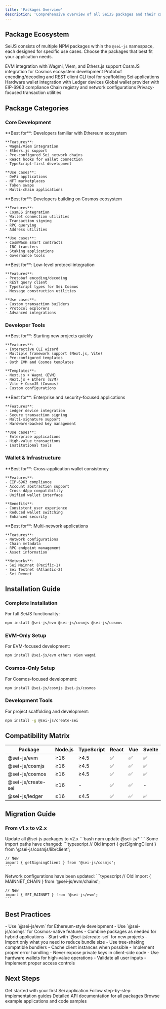 ```yaml
---
title: 'Packages Overview'
description: 'Comprehensive overview of all SeiJS packages and their capabilities'
---
```


## Package Ecosystem

SeiJS consists of multiple NPM packages within the `@sei-js` namespace, each designed for specific use cases. Choose the packages that best fit your application needs.

<CardGroup cols={2}>
  <Card
    title="@sei-js/evm"
    icon="ethereum"
    href="/packages/evm"
  >
    EVM integration with Wagmi, Viem, and Ethers.js support
  </Card>
  <Card
    title="@sei-js/cosmjs"
    icon="atom"
    href="/packages/cosmjs"
  >
    CosmJS integration for Cosmos ecosystem development
  </Card>
  <Card
    title="@sei-js/cosmos"
    icon="satellite"
    href="/packages/cosmos"
  >
    Protobuf encoding/decoding and REST client
  </Card>
  <Card
    title="@sei-js/create-sei"
    icon="rocket"
    href="/packages/create-sei"
  >
    CLI tool for scaffolding Sei applications
  </Card>
  <Card
    title="@sei-js/ledger"
    icon="shield"
    href="/packages/ledger"
  >
    Hardware wallet integration with Ledger devices
  </Card>
  <Card
    title="@sei-js/sei-global-wallet"
    icon="wallet"
    href="/packages/sei-global-wallet"
  >
    Global wallet provider with EIP-6963 compliance
  </Card>
  <Card
    title="@sei-js/registry"
    icon="database"
    href="/packages/registry"
  >
    Chain registry and network configurations
  </Card>
  <Card
    title="@sei-js/confidential-transfers"
    icon="eye-slash"
    href="/packages/confidential-transfers"
  >
    Privacy-focused transaction utilities
  </Card>
</CardGroup>

## Package Categories

### Core Development

<AccordionGroup>
  <Accordion title="EVM Development (@sei-js/evm)">
    **Best for**: Developers familiar with Ethereum ecosystem
    
    **Features**:
    - Wagmi/Viem integration
    - Ethers.js support
    - Pre-configured Sei network chains
    - React hooks for wallet connection
    - TypeScript-first development
    
    **Use cases**:
    - DeFi applications
    - NFT marketplaces
    - Token swaps
    - Multi-chain applications
  </Accordion>

  <Accordion title="Cosmos Development (@sei-js/cosmjs)">
    **Best for**: Developers building on Cosmos ecosystem
    
    **Features**:
    - CosmJS integration
    - Wallet connection utilities
    - Transaction signing
    - RPC querying
    - Address utilities
    
    **Use cases**:
    - CosmWasm smart contracts
    - IBC transfers
    - Staking applications
    - Governance tools
  </Accordion>

  <Accordion title="Protocol Integration (@sei-js/cosmos)">
    **Best for**: Low-level protocol integration
    
    **Features**:
    - Protobuf encoding/decoding
    - REST query client
    - TypeScript types for Sei Cosmos
    - Message construction utilities
    
    **Use cases**:
    - Custom transaction builders
    - Protocol explorers
    - Advanced integrations
  </Accordion>
</AccordionGroup>

### Developer Tools

<AccordionGroup>
  <Accordion title="Project Scaffolding (@sei-js/create-sei)">
    **Best for**: Starting new projects quickly
    
    **Features**:
    - Interactive CLI wizard
    - Multiple framework support (Next.js, Vite)
    - Pre-configured templates
    - Both EVM and Cosmos templates
    
    **Templates**:
    - Next.js + Wagmi (EVM)
    - Next.js + Ethers (EVM)
    - Vite + CosmJS (Cosmos)
    - Custom configurations
  </Accordion>

  <Accordion title="Hardware Wallets (@sei-js/ledger)">
    **Best for**: Enterprise and security-focused applications
    
    **Features**:
    - Ledger device integration
    - Secure transaction signing
    - Multi-signature support
    - Hardware-backed key management
    
    **Use cases**:
    - Enterprise applications
    - High-value transactions
    - Institutional tools
  </Accordion>
</AccordionGroup>

### Wallet & Infrastructure

<AccordionGroup>
  <Accordion title="Global Wallet (@sei-js/sei-global-wallet)">
    **Best for**: Cross-application wallet consistency
    
    **Features**:
    - EIP-6963 compliance
    - Account abstraction support
    - Cross-dApp compatibility
    - Unified wallet interface
    
    **Benefits**:
    - Consistent user experience
    - Reduced wallet switching
    - Enhanced security
  </Accordion>

  <Accordion title="Chain Registry (@sei-js/registry)">
    **Best for**: Multi-network applications
    
    **Features**:
    - Network configurations
    - Chain metadata
    - RPC endpoint management
    - Asset information
    
    **Networks**:
    - Sei Mainnet (Pacific-1)
    - Sei Testnet (Atlantic-2)
    - Sei Devnet
  </Accordion>
</AccordionGroup>

## Installation Guide

### Complete Installation

For full SeiJS functionality:

```bash
npm install @sei-js/evm @sei-js/cosmjs @sei-js/cosmos
```

### EVM-Only Setup

For EVM-focused development:

```bash
npm install @sei-js/evm ethers viem wagmi
```

### Cosmos-Only Setup

For Cosmos-focused development:

```bash
npm install @sei-js/cosmjs @sei-js/cosmos
```

### Development Tools

For project scaffolding and development:

```bash
npm install -g @sei-js/create-sei
```

## Compatibility Matrix

| Package | Node.js | TypeScript | React | Vue | Svelte |
|---------|---------|------------|-------|-----|--------|
| @sei-js/evm | ≥16 | ≥4.5 | ✅ | ✅ | ✅ |
| @sei-js/cosmjs | ≥16 | ≥4.5 | ✅ | ✅ | ✅ |
| @sei-js/cosmos | ≥16 | ≥4.5 | ✅ | ✅ | ✅ |
| @sei-js/create-sei | ≥16 | - | ✅ | ✅ | - |
| @sei-js/ledger | ≥16 | ≥4.5 | ✅ | ✅ | ✅ |

## Migration Guide

### From v1.x to v2.x

<Steps>
  <Step title="Update Dependencies">
    Update all @sei-js packages to v2.x
    ```bash
    npm update @sei-js/*
    ```
  </Step>
  
  <Step title="Update Imports">
    Some import paths have changed:
    ```typescript
    // Old
    import { getSigningClient } from '@sei-js/cosmjs/lib/client';
    
    // New
    import { getSigningClient } from '@sei-js/cosmjs';
    ```
  </Step>
  
  <Step title="Update Configuration">
    Network configurations have been updated:
    ```typescript
    // Old
    import { MAINNET_CHAIN } from '@sei-js/evm/chains';
    
    // New
    import { SEI_MAINNET } from '@sei-js/evm';
    ```
  </Step>
</Steps>

## Best Practices

<AccordionGroup>
  <Accordion title="Package Selection">
    - Use `@sei-js/evm` for Ethereum-style development
    - Use `@sei-js/cosmjs` for Cosmos-native features
    - Combine packages as needed for hybrid applications
    - Start with `@sei-js/create-sei` for new projects
  </Accordion>

  <Accordion title="Performance">
    - Import only what you need to reduce bundle size
    - Use tree-shaking compatible bundlers
    - Cache client instances when possible
    - Implement proper error handling
  </Accordion>

  <Accordion title="Security">
    - Never expose private keys in client-side code
    - Use hardware wallets for high-value operations
    - Validate all user inputs
    - Implement proper access controls
  </Accordion>
</AccordionGroup>

## Next Steps

<CardGroup cols={2}>
  <Card
    title="Quick Start"
    icon="play"
    href="/quickstart"
  >
    Get started with your first Sei application
  </Card>
  <Card
    title="Guides"
    icon="book"
    href="/guides/wallet-connection"
  >
    Follow step-by-step implementation guides
  </Card>
  <Card
    title="API Reference"
    icon="code"
    href="/api-reference/introduction"
  >
    Detailed API documentation for all packages
  </Card>
  <Card
    title="Examples"
    icon="lightbulb"
    href="https://github.com/sei-protocol/sei-js/tree/main/examples"
  >
    Browse example applications and code samples
  </Card>
</CardGroup>

